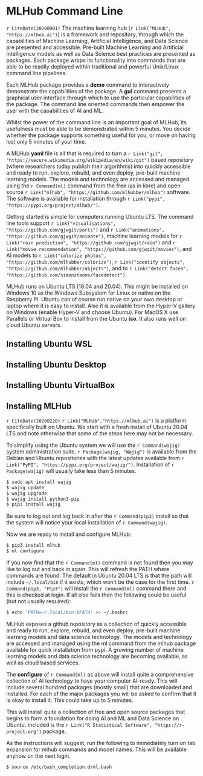 # MLHub Command Line

`r CiteDate(20200901)` The machine learning hub (`r Link("MLHub",
"https://mlhub.ai")`) is a framework and repository, through which the
capabilities of Machine Learning, Artificial Intelligence, and Data
Science are presented and accessible.  Pre-built Machine Learning and
Artificial Intelligence models as well as Data Science best practices
are presented as packages. Each package wraps its functionality into
commands that are able to be readily deployed within traditional and
powerful Unix/Linux command line pipelines.

Each MLHub package provides a **demo** command to interactively
demonstrate the capabilities of the package. A **gui** command
presents a graphical user interface through which to use the
particular capabilities of the package.  The command line oriented
commands then empower the user with the capabilities of AI and ML.

Whilst the power of the command line is an important goal of MLHub,
its usefulness must be able to be demonstrated within 5 minutes. You
decide whether the package supports something useful for you, or move
on having lost only 5 minutes of your time.

A MLHub **yaml** file is all that is required to turn a
`r Link("git", "https://secure.wikimedia.org/wikipedia/en/wiki/git")` 
based repository (where researchers today publish
their algorithms) into quickly accessible and ready to
run, explore, rebuild, and even deploy, pre-built machine learning
models.  The models and technology are
accessed and managed using the `r Command(ml)` command from the free
(as in libre) and open source
`r Link("mlhub", "https://github.com/mlhubber/mlhub")` software. The software
is available for installation through
`r Link("pypi", "https://pypi.org/project/mlhub/")`.

Getting started is simple for computers running Ubuntu LTS.  The
command line tools support
`r Link("visualisations", "https://github.com/gjwgit/ports")` and
`r Link("animations", "https://github.com/gjwgit/animate")`, machine learning
models for `r Link("rain prediction", "https://github.com/gjwgit/rain")` and
`r Link("movie recommendation", "https://github.com/gjwgit/movies")`, and AI
models to
`r Link("colorize photos", "https://github.com/mlhubber/colorize")`, 
`r Link("identify objects", "https://github.com/mlhubber/objects")`, and to
`r Link("detect faces", "https://github.com/simonzhaoms/facedetect")`.

MLHub runs on Ubuntu LTS (18.04 and 20.04). This might be installed on
Windows 10 as the Windows Subsystem for Linux or native on the
Raspberry Pi. Ubuntu can of course run native on your own desktop or
laptop where it is easy to install. Also it is available from the
Hyper-V gallery on Windows (enable Hyper-V and choose Ubuntu). For
MacOS X use Parallels or Virtual Box to install from the Ubuntu
**iso**. It also runs well on cloud Ubuntu servers.

## Installing Ubuntu WSL

## Installing Ubuntu Desktop

## Installing Ubuntu VirtualBox

## Installing MLHub

`r CiteDate(20200220)` `r Link("MLHub","https://mlhub.ai")` is a
platform specifically built on Ubuntu. We start with a fresh install
of Ubuntu 20.04 LTS and note otherwise that some of the steps here may
not be necessary.

To simplify using the Ubuntu system we will use the `r Command(wajig)`
system administration suite. `r Package(wajig, "Wajig")` is available from
the Debian and Ubuntu repositories with the latest updates available
from `r Link("PyPI", "https://pypi.org/project/wajig/")`. Installation of
`r Package(wajig)` will usually take less than 5 minutes.

```bash
$ sudo apt install wajig
$ wajig update 
$ wajig upgrade 
$ wajig install python3-pip
$ pip3 install wajig
```

Be sure to log out and log back in after the `r Command(pip3)` install
so that the system will notice your local installation of
`r Command(wajig)`.

Now we are ready to install and configure MLHub:

```bash
$ pip3 install mlhub
$ ml configure
```

If you now find that the `r Command(ml)` command is not found then you
may like to log out and back in again. This will refresh the PATH
where commands are found. The default in Ubuntu 20.04 LTS is that the
path will include `~/.local/bin` if it exists, which won't be the
case for the first time. `r Command(pip3, "Pip3")` will install the
`r Command(ml)` command there and this is checked at login. If all else
fails then the following could be useful (but not usually required):

```bash
$ echo 'PATH=~/.local/bin:$PATH' >> ~/.bashrc
```

MLHub exposes a github repository as a collection of quickly
accessible and ready to run, explore, rebuild, and even deploy,
pre-built machine learning models and data science technology.  The
models and technology are accessed and managed using the ml command
from the mlhub package available for quick installation from pypi. A
growing number of machine learning models and data science technology
are becoming available, as well as cloud based services.

The **configure** of `r Command(ml)` as above will install quite a
comprehensive collection of AI technology to have your computer
AI-ready. This will include several hundred packages (mostly small)
that are downloaded and installed. For each of the major packages you
will be asked to confirm that it is okay to install it. This could
take up to 5 minutes.

This will install quite a collection of free and open source packages
that begins to form a foundation for doing AI and ML and Data Science
on Ubuntu. Included is the `r Link("R Statistical Software", "https://r-project.org")` package.

As the instructions will suggest, run the following to immediately
turn on tab expansion for mlhub commands and model names. This will be
available anyhow on the next login.

```bash
$ source /etc/bash_completion.d/ml.bash
```
